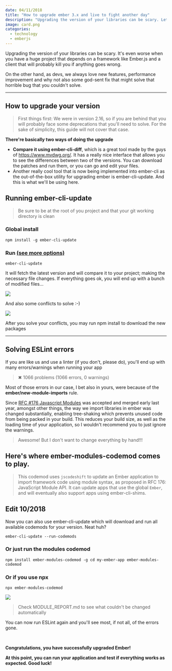 ```yaml
---
date: 04/11/2018
title: "How to upgrade ember 3.x and live to fight another day"
description: "Upgrading the version of your libraries can be scary. Lets make it easy"
image: card.png
categories:
  - technology
  - emberjs
---
```


Upgrading the version of your libraries can be scary. It's even worse when you have a huge project that depends on a framework like Ember.js and a client that will probably kill you if anything goes wrong.

On the other hand, as devs, we always love new features, performance improvement and why not also some god-sent fix that might solve that horrible bug that you couldn't solve.

---

## How to upgrade your version

> First things first: We were in version 2.16, so if you are behind that you will probably face some deprecations that you'll need to solve. For the sake of simplicity, this guide will not cover that case.

**There're basically two ways of doing the upgrade**

- **Compare it using ember-cli-diff**, which is a great tool made by the guys of https://www.mvdwg.org/. It has a really nice interface that allows you to see the differences between two of the versions. You can download the patches and run them, or you can go and edit your files.
- Another really cool tool that is now being implemented into ember-cli as the out-of-the-box utility for upgrading ember is ember-cli-update. And this is what we'll be using here.

## Running ember-cli-update

> Be sure to be at the root of you project and that your git working directory is clean

### Global install

`npm install -g ember-cli-update`

### Run [(see more options)](https://github.com/ember-cli/ember-cli-update#options)

`ember-cli-update`

It will fetch the latest version and will compare it to your project; making the necessary file changes.
If everything goes ok, you will end up with a bunch of modified files…

![](1.png)

And also some conflicts to solve :-)

![](2.png)

After you solve your conflicts, you may run npm install to download the new packages

---

## Solving ESLint errors

If you are like us and use a linter (if you don't, please do), you'll end up with many errors/warnings when running your app

> ✖ 1066 problems (1066 errors, 0 warnings)

Most of those errors in our case, I bet also in yours, were because of the **ember/new-module-imports** rule.

Since [RFC #176 Javascript Modules](https://github.com/emberjs/rfcs/blob/master/text/0176-javascript-module-api.md) was accepted and merged early last year, amongst other things, the way we import libraries in ember was changed substantially, enabling tree-shaking which prevents unused code from being packed in your build. This reduces your build size, as well as the loading time of your application, so I wouldn't recommend you to just ignore the warnings.

> Awesome! But I don't want to change everything by hand!!!

## Here's where ember-modules-codemod comes to play.

> This codemod uses `jscodeshift` to update an Ember application to import framework code using module syntax, as proposed in RFC 176: JavaScript Module API. It can update apps that use the global `Ember`, and will eventually also support apps using ember-cli-shims.

## Edit 10/2018

Now you can also use ember-cli-update which will download and run all available codemods for your version. Neat huh?

`ember-cli-update --run-codemods`

### Or just run the modules codemod

`npm install ember-modules-codemod -g cd my-ember-app ember-modules-codemod`

### Or if you use npx

`npx ember-modules-codemod`

![](3.png)

> Check MODULE_REPORT.md to see what couldn't be changed automatically

You can now run ESLint again and you'll see most, if not all, of the errors gone.

<br/>

**Congratulations, you have successfully upgraded Ember!**

**At this point, you can run your application and test if everything works as expected. Good luck!**
